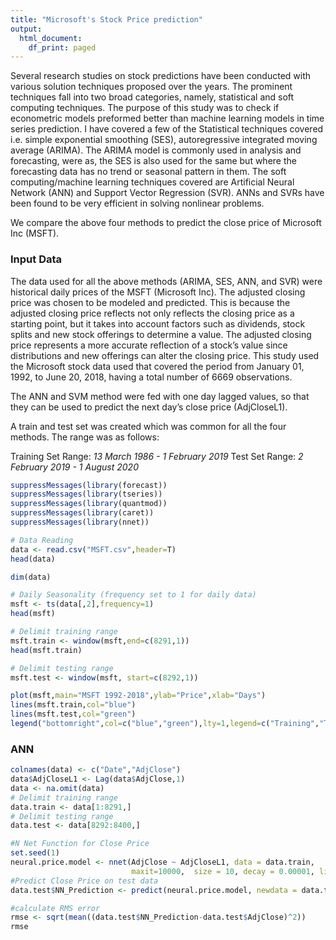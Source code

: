 ```yaml
---
title: "Microsoft's Stock Price prediction"
output:
  html_document:
    df_print: paged
---
```


Several research studies on stock predictions have been conducted with various solution techniques proposed over the years. The prominent techniques fall into two broad categories, namely, statistical and soft computing techniques. The purpose of this study was to check if econometric models preformed better than machine learning models in time series prediction. I have covered a few of the Statistical techniques covered i.e. simple exponential smoothing (SES), autoregressive integrated moving average (ARIMA). The ARIMA model is commonly used in analysis and forecasting, were as, the SES is also used for the same but where the forecasting data has no trend or seasonal pattern in them. The soft computing/machine learning techniques covered are Artificial Neural Network (ANN) and Support Vector Regression (SVR). ANNs and SVRs have been found to be very efficient in solving nonlinear problems.

We compare the above four methods to predict the close price of Microsoft Inc (MSFT).

### Input Data

The data used for all the above methods (ARIMA, SES, ANN, and SVR) were historical daily prices of the MSFT (Microsoft Inc). The adjusted closing price was chosen to be modeled and predicted. This is because the adjusted closing price reflects not only reflects the closing price as a starting point, but it takes into account factors such as dividends, stock splits and new stock offerings to determine a value. The adjusted closing price represents a more accurate reflection of a stock’s value since distributions and new offerings can alter the closing price. This study used the Microsoft stock data used that covered the period from January 01, 1992, to June 20, 2018, having a total number of 6669 observations.

The ANN and SVM method were fed with one day lagged values, so that they can be used to predict the next day’s close price (AdjCloseL1).

A train and test set was created which was common for all the four methods. The range was as follows:

Training Set Range: *13 March 1986 - 1 February 2019*
Test Set Range: *2 February 2019 - 1 August 2020*



```r
suppressMessages(library(forecast))
suppressMessages(library(tseries))
suppressMessages(library(quantmod))
suppressMessages(library(caret))
suppressMessages(library(nnet))

# Data Reading
data <- read.csv("MSFT.csv",header=T)
head(data)
```

```r
dim(data)
```


```r
# Daily Seasonality (frequency set to 1 for daily data)
msft <- ts(data[,2],frequency=1)
head(msft)
```


```r
# Delimit training range
msft.train <- window(msft,end=c(8291,1))
head(msft.train)
```


```r
# Delimit testing range
msft.test <- window(msft, start=c(8292,1))

```


```r
plot(msft,main="MSFT 1992-2018",ylab="Price",xlab="Days")
lines(msft.train,col="blue")
lines(msft.test,col="green")
legend("bottomright",col=c("blue","green"),lty=1,legend=c("Training","Testing"))

```

### ANN

```r
colnames(data) <- c("Date","AdjClose")
data$AdjCloseL1 <- Lag(data$AdjClose,1)
data <- na.omit(data)
# Delimit training range
data.train <- data[1:8291,]
# Delimit testing range
data.test <- data[8292:8400,]

```

```r
#N Net Function for Close Price
set.seed(1)
neural.price.model <- nnet(AdjClose ~ AdjCloseL1, data = data.train,
                           maxit=10000,  size = 10, decay = 0.00001, linout = 1, skip=TRUE, MaxNWts=10000, trace=FALSE)
#Predict Close Price on test data
data.test$NN_Prediction <- predict(neural.price.model, newdata = data.test)

#calculate RMS error
rmse <- sqrt(mean((data.test$NN_Prediction-data.test$AdjClose)^2))
rmse

```












